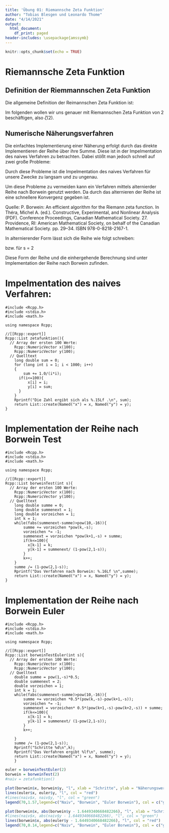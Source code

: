 ```yaml
---
title: 'Übung 01: Riemannsche Zeta Funktion'
author: "Tobias Blesgen und Leonardo Thome"
date: "4/14/2021"
output:
  html_document:
    df_print: paged
header-includes: \usepackage{amssymb}
---
```


```r
knitr::opts_chunk$set(echo = TRUE)
```

# Riemannsche Zeta Funktion

## Definition der Riemmannschen Zeta Funktion

Die allgemeine Definition der Reimannschen Zeta Funktion ist:
\begin{equation}
    \zeta(s) = \sum_{k=1}^\infty \frac{1}{k^s} , s \in \mathbb{C} \\ {0}
\end{equation}

Im folgenden wollen wir uns genauer mit Riemannschen Zeta Funktion von 2 beschäftigen,
also $\zeta(2)$.
\begin{equation}
\zeta(2) = \sum_{k=1}^\infty \frac{1}{k^2}
\end{equation}

## Numerische Näherungsverfahren

Die einfachtes Implementierung einer Näherung erfolgt durch das direkte Implementieren der Reihe über ihre Summe.
Diese ist in der Impelmentation des naives Verfahren zu betrachten.
Dabei stößt man jedoch schnell auf zwei große Probleme:

\begin{enumerate}
    \item Die Konvergenz der Reihe in ihrer grundlegenden Form ist nicht sehr schnell und braucht daher viele Summenschritte
    bis ein außreichend genauer Wert erreicht wird.
    \item Das Addieren immer kleiner Zahlen ist für den Menschen kein Problem jedoch hat der Computer nur eine begrenzte Anhalen an
    Stellen für eine Zahl so sind die Zahlen irgendwann zu klein um auf die größere vorherige Zahl addiert zu werden. 
    Dies ist in der Regel kein Problem da zu dem Zeitpunkt die gewünschte Genauigkeit erreicht wurde, 
    jedoch tritt hier das Problem der langsamen Konvergenz auf durch das der Wert zu jenem Zeitpunk noch zu ungenau ist.  
\end{enumerate}

Durch diese Probleme ist die Impelmentation des naives Verfahren für unsere Zwecke zu langsam und zu ungenau.

Um diese Probleme zu vermeiden kann ein Verfahren mittels alternierder Reihe nach Borwein genutzt werden.
Da durch das alternieren der Reihe ist eine schnellere Konvergenz gegeben ist.

Quelle: P. Borwein: An efficient algorithm for the Riemann zeta function. In Théra, Michel A. (ed.). Constructive, Experimental, and Nonlinear Analysis (PDF). Conference Proceedings, Canadian Mathematical Society. 27. Providence, RI: American Mathematical Society, on behalf of the Canadian Mathematical Society. pp. 29–34. ISBN 978-0-8218-2167-1.

In alternierender Form lässt sich die Reihe wie folgt schreiben:

\begin{equation}
    \zeta(s) = \frac{1}{1-2^{1-s}} \, \sum_{k=1}^\infty \frac{-1^{k-1}}{k^s}
\end{equation}
bzw. für s = 2
\begin{equation}
    \zeta(s) = 2 \, \sum_{k=1}^\infty \frac{(-1)^{k-1}}{k^2}
\end{equation}

Diese Form der Reihe und die einhergehende Berechnung sind unter Implementation der Reihe nach Borwein zufinden.

# Impelmentation des naives Verfahren:
```Rcpp
#include <Rcpp.h>
#include <stdio.h>
#include <math.h>

using namespace Rcpp;

//[[Rcpp::export]]
Rcpp::List zetafunktion(){
  // Array der ersten 100 Werte:
    Rcpp::NumericVector x(100);
    Rcpp::NumericVector y(100);
  // Quelltext
    long double sum = 0;
    for (long int i = 1; i < 1000; i++)
    {
        sum += 1.0/(i*i);
      if(i<=100){
          x[i] = i;
          y[i] = sum;
      }
    }
    Rprintf("Die Zahl ergibt sich als %.15Lf .\n", sum);
    return List::create(Named("x") = x, Named("y") = y);
}
```

# Implementation der Reihe nach Borwein Test
```Rcpp
#include <Rcpp.h>
#include <stdio.h>
#include <math.h>

using namespace Rcpp;

//[[Rcpp::export]]
Rcpp::List borweinTest(int s){
  // Array der ersten 100 Werte:
    Rcpp::NumericVector x(100);
    Rcpp::NumericVector y(100);
  // Quelltext
    long double summe = 0;
    long double summenext = 1;
    long double vorzeichen = 1;
    int k = 1;
    while(fabs(summenext-summe)>pow(10,-16)){
        summe += vorzeichen *pow(k,-s);
        vorzeichen *= -1;
        summenext = vorzeichen *pow(k+1,-s) + summe;
        if(k<=100){
          x[k-1] = k;
          y[k-1] = summenext/ (1-pow(2,1-s));
        }
        k++;
    }
    summe /= (1-pow(2,1-s));
    Rprintf("Das Verfahren nach Borwein: %.16Lf \n",summe);
    return List::create(Named("x") = x, Named("y") = y);
}
```


# Implementation der Reihe nach Borwein Euler
```Rcpp
#include <Rcpp.h>
#include <stdio.h>
#include <math.h>

using namespace Rcpp;

//[[Rcpp::export]]
Rcpp::List borweinTestEuler(int s){
  // Array der ersten 100 Werte:
    Rcpp::NumericVector x(100);
    Rcpp::NumericVector y(100);
  // Quelltext
    double summe = pow(1,-s)*0.5;
    double summenext = 2;
    double vorzeichen = 1;
    int k = 1;
    while(fabs(summenext-summe)>pow(10,-16)){
        summe += vorzeichen *0.5*(pow(k,-s)-pow(k+1,-s));
        vorzeichen *= -1;
        summenext = vorzeichen* 0.5*(pow(k+1,-s)-pow(k+2,-s)) + summe;
        if(k<=100){
          x[k-1] = k;
          y[k-1] = summenext/ (1-pow(2,1-s));
        }
        k++;
        
    }
    summe /= (1-pow(2,1-s));
    Rprintf("Schritte %d\n",k);
    Rprintf("Das Verfahren ergibt %lf\n", summe);
    return List::create(Named("x") = x, Named("y") = y);
    }
```




```r
euler = borweinTestEuler(2)
borwein = borweinTest(2)
#naiv = zetafunktion()

```



```r
plot(borwein$x, borwein$y, "l", xlab = "Schritte", ylab = "Näherungswert", col = "dark blue")
lines(euler$x, euler$y, "l", col = "red")
#lines(naiv$x, naiv$y, "l", col = "green")
legend(70,1.57,legend=c("Naiv", "Borwein", "Euler Borwein"), col = c("green", "dark blue", "red"), lty=1:1)

```
```r

plot(borwein$x, abs(borwein$y - 1.6449340668482266), "l", xlab = "Schritte", ylab = "absolute Abweichung", col = "dark blue")
#lines(naiv$x, abs(naiv$y - 1.6449340668482266), "l", col = "green")
lines(borwein$x, abs(euler$y - 1.6449340668482266), "l", col = "red")
legend(70,0.14,legend=c("Naiv", "Borwein", "Euler Borwein"), col = c("green", "dark blue", "red"), lty=1:1)

```
